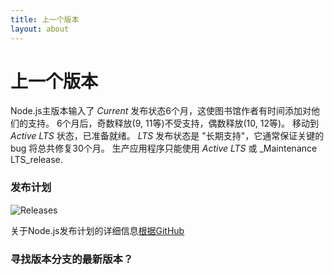 ```yaml
---
title: 上一个版本
layout: about
---
```


# 上一个版本

Node.js主版本输入了 *Current* 发布状态6个月，这使图书馆作者有时间添加对他们的支持。
6个月后，奇数释放(9, 11等)不受支持，偶数释放(10, 12等)。 移动到 *Active LTS* 状态，已准备就绪。
*LTS* 发布状态是 "长期支持"，它通常保证关键的 bug 将总共修复30个月。
生产应用程序只能使用 *Active LTS* 或 \_Maintenance LTS\_release.

### 发布计划

![Releases](https://raw.githubusercontent.com/nodejs/Release/main/schedule.svg?sanitize=true)

关于Node.js发布计划的详细信息[根据GitHub](https://github.com/nodejs/release#release-schedule)

### 寻找版本分支的最新版本？

<DownloadReleasesTable />
